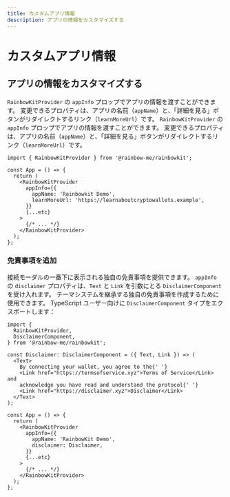 ```yaml
---
title: カスタムアプリ情報
description: アプリの情報をカスタマイズする
---
```


# カスタムアプリ情報

## アプリの情報をカスタマイズする

`RainbowKitProvider` の `appInfo` プロップでアプリの情報を渡すことができます。 変更できるプロパティは、アプリの名前（`appName`）と、「詳細を見る」ボタンがリダイレクトするリンク（`learnMoreUrl`）です。 `RainbowKitProvider` の `appInfo` プロップでアプリの情報を渡すことができます。 変更できるプロパティは、アプリの名前（`appName`）と、「詳細を見る」ボタンがリダイレクトするリンク（`learnMoreUrl`）です。

```tsx
import { RainbowKitProvider } from '@rainbow-me/rainbowkit';

const App = () => {
  return (
    <RainbowKitProvider
      appInfo={{
        appName: 'Rainbowkit Demo',
        learnMoreUrl: 'https://learnaboutcryptowallets.example',
      }}
      {...etc}
    >
      {/* ... */}
    </RainbowKitProvider>
  );
};
```

### 免責事項を追加

接続モーダルの一番下に表示される独自の免責事項を提供できます。 `appInfo` の `disclaimer` プロパティは、`Text` と `Link` を引数にとる `DisclaimerComponent` を受け入れます。 テーマシステムを継承する独自の免責事項を作成するために使用できます。 TypeScript ユーザー向けに `DisclaimerComponent` タイプをエクスポートします：

```tsx
import {
  RainbowKitProvider,
  DisclaimerComponent,
} from '@rainbow-me/rainbowkit';

const Disclaimer: DisclaimerComponent = ({ Text, Link }) => (
  <Text>
    By connecting your wallet, you agree to the{' '}
    <Link href="https://termsofservice.xyz">Terms of Service</Link> and
    acknowledge you have read and understand the protocol{' '}
    <Link href="https://disclaimer.xyz">Disclaimer</Link>
  </Text>
);

const App = () => {
  return (
    <RainbowKitProvider
      appInfo={{
        appName: 'RainbowKit Demo',
        disclaimer: Disclaimer,
      }}
      {...etc}
    >
      {/* ... */}
    </RainbowKitProvider>
  );
};
```
